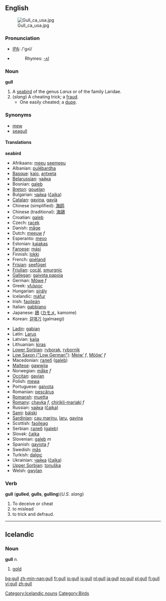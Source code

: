 ==English==
[[Image:Gull ca usa.jpg|thumb]]
===Pronunciation===
*[[w:IPA|IPA]]: /'gʌl/
*{{audio|en-us-gull.ogg|Audio (US)}}
*:Rhymes: [[Rhymes:English:-ʌl|-ʌl]]

===Noun===
'''gull'''
# A [[seabird]] of the genus ''Larus'' or of the family Laridae.
# (''slang'') A cheating trick; a [[fraud]].
#* One easily cheated; a [[dupe]].

===Synonyms===
*[[mew]]
*[[seagull]]

====Translations====
'''seabird'''
{{top}}
*Afrikaans: [[meeu]] [[seemeeu]]
*Albanian: [[pulëbardha]]
*[[Basque]]: [[kaio]], [[antxeta]]
*[[Belarussian]]: [[чайка]]
*Bosnian: [[galeb]]
*[[Breton]]: [[gouelan]]
*Bulgarian: [[чайка]] ([[čajka]])
*[[Catalan]]: [[gavina]], [[gavià]]
*Chinese (simplified): [[海]][[鸥]]
*Chinese (traditional): [[海]][[鷗]]
*Croatian: [[galeb]]
*Czech: [[racek]]
*Danish: [[måge]]
*Dutch: [[meeuw]] ''f''
*Esperanto: [[mevo]]
*Estonian: [[kajakas]]
*[[Faroese]]: [[mási]]
*Finnish: [[lokki]]
*French: [[goéland]] '' ''
*[[Frisian]]: [[seefûgel]]
*[[Friulian]]: [[cocâl]], [[smurgnic]]
*[[Gallegan]]: [[gaivota papoia]]
*German: [[Möwe]] ''f''
*Greek: [[γλάρος]] '' ''
*Hungarian: [[sirály]]
*Icelandic: [[máfur]]
*Irish: [[faoileán]]
*Italian: [[gabbiano]] '' ''
*Japanese: [[鴎]] ([[カモメ]], kamome)
*Korean: [[갈매기]] (galmaegi)
{{mid}}
*[[Ladin]]: [[gabian]]
*Latin: [[Larus]] '' ''
*Latvian: [[kaija]]
*Lithuanian: [[kiras]]
*[[Lower Sorbian]]: [[ryborak]], [[rybornik]]
*[[Low Saxon ("Low German")]]: [[Meiw’]] ''f'', [[Mööw’]] ''f''
*Macedonian: [[галеб]] ([[galeb]])
*[[Maltese]]: [[gawwija]]
*Norwegian: [[måke]] ''f''
*[[Occitan]]: [[gavian]]
*Polish: [[mewa]] '' ''
*Portuguese: [[gaivota]]
*Romanian: [[pescăruş]]
*[[Romansh]]: [[muetta]]
*[[Romany]]: [[chayka]] ''f'', [[chirikli-mariaki]] ''f''
*Russian: [[чайка]] ([[čajka]]) '' ''
*[[Sami]]: [[báiski]]
*[[Sardinian]]: [[cau marinu]], [[laru]], [[gavina]]
*Scottish: [[faoileag]]
*Serbian: [[галеб]] ([[galeb]])
*Slovak: [[čajka]]
*Slovenian: [[galeb]]  ''m''
*Spanish: [[gaviota]] ''f''
*Swedish: [[mås]]
*Turkish: [[dalgıç]]
*Ukrainian: [[чайка]] ([[čajka]])
*[[Upper Sorbian]]: [[tonuška]]
*Welsh: [[gwylan]]
{{bottom}}

===Verb===
'''gull''' ('''gulled''', '''gulls''', '''gulling''')(''U.S. slang'')
# To deceive or cheat
# to mislead
# to trick and defraud.

----

==Icelandic==

===Noun===
'''gull''' ''n.''

# [[gold]]

[[Category:Icelandic nouns]]

[[Category:Birds]]

[[bg:gull]]
[[zh-min-nan:gull]]
[[fr:gull]]
[[io:gull]]
[[is:gull]]
[[nl:gull]]
[[ja:gull]]
[[no:gull]]
[[pl:gull]]
[[fi:gull]]
[[vi:gull]]
[[zh:gull]]
